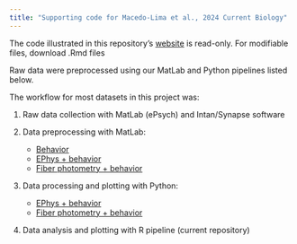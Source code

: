 ```yaml
---
title: "Supporting code for Macedo-Lima et al., 2024 Current Biology"
---
```


The code illustrated in this repository's [website](https://biomath.github.io/MacedoLima_CurBiol2024/) is read-only. For modifiable files, download .Rmd files

Raw data were preprocessed using our MatLab and Python pipelines listed below.

The workflow for most datasets in this project was:

1. Raw data collection with MatLab (ePsych) and Intan/Synapse software

2. Data preprocessing with MatLab:
    - [Behavior](https://github.com/caraslab/caraslab-behavior-analysis)
    - [EPhys + behavior](https://github.com/caraslab/caraslab-spikesortingKS2)
    - [Fiber photometry + behavior](https://github.com/caraslab/caraslab-fiberphotometry)

3. Data processing and plotting with Python:
    - [EPhys + behavior](https://github.com/biomath/Caraslab_EPhys_preprocessing_pipeline)
    - [Fiber photometry + behavior](https://github.com/caraslab/Caraslab_FP_preprocessing_pipeline)

4. Data analysis and plotting with R pipeline (current repository)